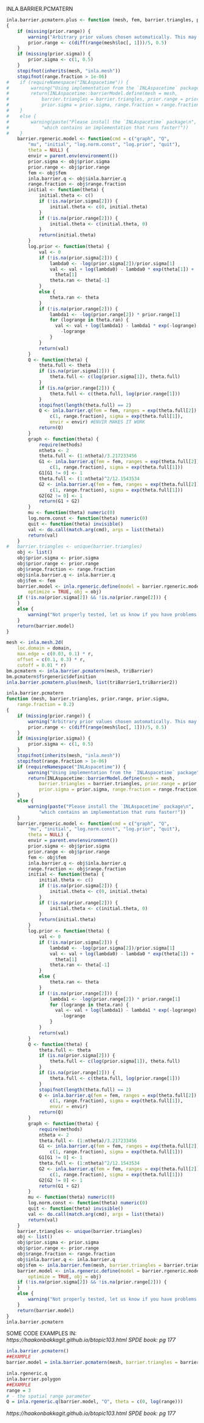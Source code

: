 
INLA.BARRIER.PCMATERN

```r
inla.barrier.pcmatern.plus <- function (mesh, fem, barrier.triangles, prior.range, prior.sigma, range.fraction = 0.2) 
{
    if (missing(prior.range)) {
        warning("Arbitrary prior values chosen automatically. This may suffice for a first attempt, \n            but should be changed in any serious analysis.")
        prior.range <- c(diff(range(mesh$loc[, 1]))/5, 0.5)
    }
    if (missing(prior.sigma)) {
        prior.sigma <- c(1, 0.5) 
    }
    stopifnot(inherits(mesh, "inla.mesh"))
    stopifnot(range.fraction > 1e-06)
#    if (requireNamespace("INLAspacetime")) {
#        warning("Using implementation from the `INLAspacetime` package")
#        return(INLAspacetime::barrierModel.define(mesh = mesh, 
#            barrier.triangles = barrier.triangles, prior.range = prior.range, 
#            prior.sigma = prior.sigma, range.fraction = range.fraction))
#    }
#    else {
#        warning(paste("Please install the `INLAspacetime` package\n", 
#            "which contains an implementation that runs faster!"))
#    }
    barrier.rgeneric.model <- function(cmd = c("graph", "Q", 
        "mu", "initial", "log.norm.const", "log.prior", "quit"), 
        theta = NULL) {
        envir = parent.env(environment())
        prior.sigma <- obj$prior.sigma
        prior.range <- obj$prior.range
        fem <- obj$fem
        inla.barrier.q <- obj$inla.barrier.q
        range.fraction <- obj$range.fraction
        initial <- function(theta) {
            initial.theta <- c()
            if (!is.na(prior.sigma[2])) {
                initial.theta <- c(0, initial.theta)
            }
            if (!is.na(prior.range[2])) {
                initial.theta <- c(initial.theta, 0)
            }
            return(initial.theta)
        }
        log.prior <- function(theta) {
            val <- 0
            if (!is.na(prior.sigma[2])) {
                lambda0 <- -log(prior.sigma[2])/prior.sigma[1]
                val <- val + log(lambda0) - lambda0 * exp(theta[1]) + 
                  theta[1]
                theta.ran <- theta[-1]
            }
            else {
                theta.ran <- theta
            }
            if (!is.na(prior.range[2])) {
                lambda1 <- -log(prior.range[2]) * prior.range[1]
                for (logrange in theta.ran) {
                  val <- val + log(lambda1) - lambda1 * exp(-logrange) + 
                    -logrange
                }
            }
            return(val)
        }
        Q <- function(theta) {
            theta.full <- theta
            if (is.na(prior.sigma[2])) {
                theta.full <- c(log(prior.sigma[1]), theta.full)
            }
            if (is.na(prior.range[2])) {
                theta.full <- c(theta.full, log(prior.range[1]))
            }
            stopifnot(length(theta.full) == 2)
            Q <- inla.barrier.q(fem = fem, ranges = exp(theta.full[2]) * 
                c(1, range.fraction), sigma = exp(theta.full[1]), 
                envir = envir) #ENVIR MAKES IT WORK
            return(Q)
        }
        graph <- function(theta) {
            require(methods)
            ntheta <- 2
            theta.full <- (1:ntheta)/3.217233456
            G1 <- inla.barrier.q(fem = fem, ranges = exp(theta.full[2]) * 
                c(1, range.fraction), sigma = exp(theta.full[1]))
            G1[G1 != 0] <- 1
            theta.full <- (1:ntheta)^2/12.1543534
            G2 <- inla.barrier.q(fem = fem, ranges = exp(theta.full[2]) * 
                c(1, range.fraction), sigma = exp(theta.full[1]))
            G2[G2 != 0] <- 1
            return(G1 + G2)
        }
        mu <- function(theta) numeric(0)
        log.norm.const <- function(theta) numeric(0)
        quit <- function(theta) invisible()
        val <- do.call(match.arg(cmd), args = list(theta))
        return(val)
    }
#   barrier.triangles <- unique(barrier.triangles)
    obj <- list()
    obj$prior.sigma <- prior.sigma
    obj$prior.range <- prior.range
    obj$range.fraction <- range.fraction
    obj$inla.barrier.q <- inla.barrier.q
    obj$fem <- fem
    barrier.model <- inla.rgeneric.define(model = barrier.rgeneric.model, 
        optimize = TRUE, obj = obj)
    if (!is.na(prior.sigma[2]) && !is.na(prior.range[2])) {
    }
    else {
        warning("Not properly tested, let us know if you have problems.")
    }
    return(barrier.model)
}
```


```r
mesh <- inla.mesh.2d(
    loc.domain = domain, 
    max.edge = c(0.03, 0.1) * r,
    offset = c(0.1, 0.3) * r,
    cutoff = 0.01 * r)
bm.pcmatern <- inla.barrier.pcmatern(mesh, triBarrier)
bm.pcmatern$f$rgeneric$definition
inla.barrier.pcmatern.plus(mesh, list(triBarrier1,triBarrier2))
```

```r
inla.barrier.pcmatern
function (mesh, barrier.triangles, prior.range, prior.sigma, 
    range.fraction = 0.2) 
{
    if (missing(prior.range)) {
        warning("Arbitrary prior values chosen automatically. This may suffice for a first attempt, \n            but should be changed in any serious analysis.")
        prior.range <- c(diff(range(mesh$loc[, 1]))/5, 0.5)
    }
    if (missing(prior.sigma)) {
        prior.sigma <- c(1, 0.5)
    }
    stopifnot(inherits(mesh, "inla.mesh"))
    stopifnot(range.fraction > 1e-06)
    if (requireNamespace("INLAspacetime")) {
        warning("Using implementation from the `INLAspacetime` package")
        return(INLAspacetime::barrierModel.define(mesh = mesh, 
            barrier.triangles = barrier.triangles, prior.range = prior.range, 
            prior.sigma = prior.sigma, range.fraction = range.fraction))
    }
    else {
        warning(paste("Please install the `INLAspacetime` package\n", 
            "which contains an implementation that runs faster!"))
    }
    barrier.rgeneric.model <- function(cmd = c("graph", "Q", 
        "mu", "initial", "log.norm.const", "log.prior", "quit"), 
        theta = NULL) {
        envir = parent.env(environment())
        prior.sigma <- obj$prior.sigma
        prior.range <- obj$prior.range
        fem <- obj$fem
        inla.barrier.q <- obj$inla.barrier.q
        range.fraction <- obj$range.fraction
        initial <- function(theta) {
            initial.theta <- c()
            if (!is.na(prior.sigma[2])) {
                initial.theta <- c(0, initial.theta)
            }
            if (!is.na(prior.range[2])) {
                initial.theta <- c(initial.theta, 0)
            }
            return(initial.theta)
        }
        log.prior <- function(theta) {
            val <- 0
            if (!is.na(prior.sigma[2])) {
                lambda0 <- -log(prior.sigma[2])/prior.sigma[1]
                val <- val + log(lambda0) - lambda0 * exp(theta[1]) + 
                  theta[1]
                theta.ran <- theta[-1]
            }
            else {
                theta.ran <- theta
            }
            if (!is.na(prior.range[2])) {
                lambda1 <- -log(prior.range[2]) * prior.range[1]
                for (logrange in theta.ran) {
                  val <- val + log(lambda1) - lambda1 * exp(-logrange) + 
                    -logrange
                }
            }
            return(val)
        }
        Q <- function(theta) {
            theta.full <- theta
            if (is.na(prior.sigma[2])) {
                theta.full <- c(log(prior.sigma[1]), theta.full)
            }
            if (is.na(prior.range[2])) {
                theta.full <- c(theta.full, log(prior.range[1]))
            }
            stopifnot(length(theta.full) == 2)
            Q <- inla.barrier.q(fem = fem, ranges = exp(theta.full[2]) * 
                c(1, range.fraction), sigma = exp(theta.full[1]), 
                envir = envir)
            return(Q)
        }
        graph <- function(theta) {
            require(methods)
            ntheta <- 2
            theta.full <- (1:ntheta)/3.217233456
            G1 <- inla.barrier.q(fem = fem, ranges = exp(theta.full[2]) * 
                c(1, range.fraction), sigma = exp(theta.full[1]))
            G1[G1 != 0] <- 1
            theta.full <- (1:ntheta)^2/12.1543534
            G2 <- inla.barrier.q(fem = fem, ranges = exp(theta.full[2]) * 
                c(1, range.fraction), sigma = exp(theta.full[1]))
            G2[G2 != 0] <- 1
            return(G1 + G2)
        }
        mu <- function(theta) numeric(0)
        log.norm.const <- function(theta) numeric(0)
        quit <- function(theta) invisible()
        val <- do.call(match.arg(cmd), args = list(theta))
        return(val)
    }
    barrier.triangles <- unique(barrier.triangles)
    obj <- list()
    obj$prior.sigma <- prior.sigma
    obj$prior.range <- prior.range
    obj$range.fraction <- range.fraction
    obj$inla.barrier.q <- inla.barrier.q
    obj$fem <- inla.barrier.fem(mesh, barrier.triangles = barrier.triangles)
    barrier.model <- inla.rgeneric.define(model = barrier.rgeneric.model, 
        optimize = TRUE, obj = obj)
    if (!is.na(prior.sigma[2]) && !is.na(prior.range[2])) {
    }
    else {
        warning("Not properly tested, let us know if you have problems.")
    }
    return(barrier.model)
}
inla.barrier.pcmatern
```


SOME CODE EXAMPLES IN:
*https://haakonbakkagit.github.io/btopic103.html*
*SPDE book: pg 177*

```r
inla.barrier.pcmatern()
##EXAMPLE
barrier.model = inla.barrier.pcmatern(mesh, barrier.triangles = barrier, prior.range = c(1.44, 0.5), prior.sigma = c(0.7, 0.5), range.fraction = 0.1)

inla.rgeneric.q
inla.barrier.polygon
##EXAMPLE
range = 3
# - the spatial range parameter
Q = inla.rgeneric.q(barrier.model, "Q", theta = c(0, log(range)))
```
*https://haakonbakkagit.github.io/btopic103.html*
*SPDE book: pg 177*

